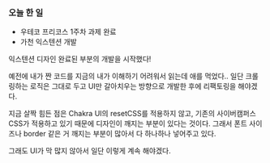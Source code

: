 ### 오늘 한 일

- 우테코 프리코스 1주차 과제 완료
- 가천 익스텐션 개발

익스텐션 디자인 완료된 부분의 개발을 시작했다!

예전에 내가 짠 코드를 지금의 내가 이해하기 어려워서 읽는데 애를 먹었다.. 일단 크롤링하는 로직은 그대로 두고 UI만 갈아치우는 방향으로 개발한 후에 리팩토링을 해야겠다.

지금 살짝 힘든 점은 Chakra UI의 resetCSS를 적용하지 않고, 기존의 사이버캠퍼스 CSS가 적용하고 있기 때문에 디자인이 깨지는 부분이 있다는 것이다. 그래서 폰트 사이즈나 border 같은 거 깨지는 부분이 많아서 다 하나하나 넣어주고 있다.

그래도 UI가 막 많지 않아서 일단 이렇게 계속 해야겠다.

